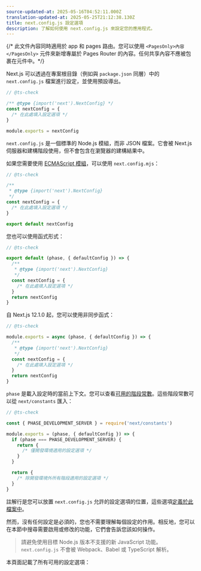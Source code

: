 ```yaml
---
source-updated-at: 2025-05-16T04:52:11.000Z
translation-updated-at: 2025-05-25T21:12:38.130Z
title: next.config.js 設定選項
description: 了解如何使用 next.config.js 來設定您的應用程式。
---
```


{/* 此文件內容同時適用於 app 和 pages 路由。您可以使用 `<PagesOnly>內容</PagesOnly>` 元件來新增專屬於 Pages Router 的內容。任何共享內容不應被包裹在元件中。*/}

Next.js 可以透過在專案根目錄（例如與 `package.json` 同層）中的 `next.config.js` 檔案進行設定，並使用預設導出。

```js filename="next.config.js"
// @ts-check

/** @type {import('next').NextConfig} */
const nextConfig = {
  /* 在此處填入設定選項 */
}

module.exports = nextConfig
```

`next.config.js` 是一個標準的 Node.js 模組，而非 JSON 檔案。它會被 Next.js 伺服器和建構階段使用，但不會包含在瀏覽器的建構結果中。

如果您需要使用 [ECMAScript 模組](https://nodejs.org/api/esm.html)，可以使用 `next.config.mjs`：

```js filename="next.config.mjs"
// @ts-check

/**
 * @type {import('next').NextConfig}
 */
const nextConfig = {
  /* 在此處填入設定選項 */
}

export default nextConfig
```

您也可以使用函式形式：

```js filename="next.config.mjs"
// @ts-check

export default (phase, { defaultConfig }) => {
  /**
   * @type {import('next').NextConfig}
   */
  const nextConfig = {
    /* 在此處填入設定選項 */
  }
  return nextConfig
}
```

自 Next.js 12.1.0 起，您可以使用非同步函式：

```js filename="next.config.js"
// @ts-check

module.exports = async (phase, { defaultConfig }) => {
  /**
   * @type {import('next').NextConfig}
   */
  const nextConfig = {
    /* 在此處填入設定選項 */
  }
  return nextConfig
}
```

`phase` 是載入設定時的當前上下文。您可以查看[可用的階段常數](https://github.com/vercel/next.js/blob/5e6b008b561caf2710ab7be63320a3d549474a5b/packages/next/shared/lib/constants.ts#L19-L23)。這些階段常數可以從 `next/constants` 匯入：

```js
// @ts-check

const { PHASE_DEVELOPMENT_SERVER } = require('next/constants')

module.exports = (phase, { defaultConfig }) => {
  if (phase === PHASE_DEVELOPMENT_SERVER) {
    return {
      /* 僅開發環境適用的設定選項 */
    }
  }

  return {
    /* 除開發環境外所有階段適用的設定選項 */
  }
}
```

註解行是您可以放置 `next.config.js` 允許的設定選項的位置，這些選項[定義於此檔案中](https://github.com/vercel/next.js/blob/canary/packages/next/src/server/config-shared.ts)。

然而，沒有任何設定是必須的，您也不需要理解每個設定的作用。相反地，您可以在本節中搜尋需要啟用或修改的功能，它們會告訴您該如何操作。

> 請避免使用目標 Node.js 版本不支援的新 JavaScript 功能。`next.config.js` 不會被 Webpack、Babel 或 TypeScript 解析。

本頁面記載了所有可用的設定選項：